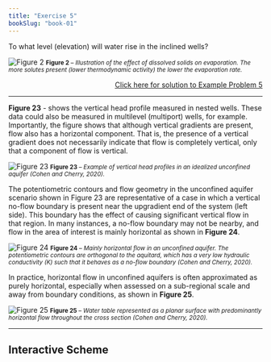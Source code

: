 ```yaml
---
title: "Exercise 5"
bookSlug: "book-01"
---
```



To what level (elevation) will water rise in the inclined wells?

![Figure 2](https://books.gw-project.org/conceptual-and-visual-understanding-of-hydraulic-head-and-groundwater-flow/wp-content/uploads/sites/14/2020/12/image29.png)
<small><b>Figure 2</b> – <em>Illustration of the effect of dissolved solids on evaporation. The more solutes present (lower thermodynamic activity) the lower the evaporation rate.</em></small>

<p style="text-align: right; text-decoration:underline;">
  <a href="">Click here for solution to Example Problem 5</a>
</p>

---

**Figure 23** - shows the vertical head profile measured in nested wells. These data could also be measured in multilevel (multiport) wells, for example. Importantly, the figure shows that although vertical gradients are present, flow also has a horizontal component. That is, the presence of a vertical gradient does not necessarily indicate that flow is completely vertical, only that a component of flow is vertical.

![Figure 23](https://books.gw-project.org/conceptual-and-visual-understanding-of-hydraulic-head-and-groundwater-flow/wp-content/uploads/sites/14/2020/12/image30.png)
<small><b>Figure 23</b> – <em>Example of vertical head profiles in an idealized unconfined aquifer (Cohen and Cherry, 2020).</em></small>

The potentiometric contours and flow geometry in the unconfined aquifer scenario shown in Figure 23 are representative of a case in which a vertical no-flow boundary is present near the upgradient end of the system (left side). This boundary has the effect of causing significant vertical flow in that region. In many instances, a no-flow boundary may not be nearby, and flow in the area of interest is mainly horizontal as shown in **Figure 24**.

![Figure 24](https://books.gw-project.org/conceptual-and-visual-understanding-of-hydraulic-head-and-groundwater-flow/wp-content/uploads/sites/14/2020/12/image31.png)
<small><b>Figure 24</b> – <em>Mainly horizontal flow in an unconfined aquifer. The potentiometric contours are orthogonal to the aquitard, which has a very low hydraulic conductivity (K) such that it behaves as a no-flow boundary (Cohen and Cherry, 2020).</em></small>

In practice, horizontal flow in unconfined aquifers is often approximated as purely horizontal, especially when assessed on a sub-regional scale and away from boundary conditions, as shown in **Figure 25**.

![Figure 25](https://books.gw-project.org/conceptual-and-visual-understanding-of-hydraulic-head-and-groundwater-flow/wp-content/uploads/sites/14/2020/12/image32.png)
<small><b>Figure 25</b> – <em>Water table represented as a planar surface with predominantly horizontal flow throughout the cross section (Cohen and Cherry, 2020).</em></small>

---

## Interactive Scheme

<InteractiveScheme />
